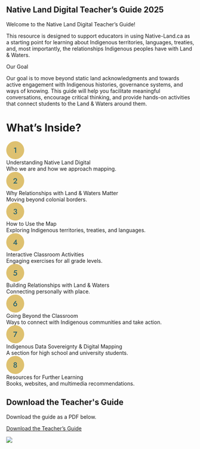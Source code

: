 ## Native Land Digital Teacher’s Guide 2025

<div class="mt-4 nld-text-lg nld-text-teal-500">Welcome to the Native Land Digital Teacher’s Guide!</div>

This resource is designed to support educators in using Native-Land.ca as a starting point for learning about Indigenous territories, languages, treaties, and, most importantly, the relationships Indigenous peoples have with Land & Waters.

<div class="border-l-4 nld-border-brown-500 nld-bg-brown-50 p-4 mt-8">
  <div class="uppercase nld-text-brown-500 nld-font-jost nld-font-h5">Our Goal</div>

Our goal is to move beyond static land acknowledgments and towards active engagement with Indigenous histories, governance systems, and ways of knowing. This guide will help you facilitate meaningful conversations, encourage critical thinking, and provide hands-on activities that connect students to the Land & Waters around them.
</div>

# What’s Inside?

<div className="mt-4 nld-font-noto nld-text-md">
  <div className="flex items-center">
    <svg className="min-w-[48px]" width="48" height="48" viewBox="0 0 48 48" fill="none" xmlns="http://www.w3.org/2000/svg">
      <rect width="48" height="48" rx="24" fill="#DEC170"/>
      <path d="M20.7637 20.28V18.04L26.3437 16.78V31H24.0237V19.38L20.7637 20.28Z" fill="#29646F"/>
    </svg>
    <div>
      <div className="ml-4 nld-text-teal-500 font-semibold">Understanding Native Land Digital</div>
      <div className="ml-4">Who we are and how we approach mapping.</div>
    </div>
  </div>
</div> 
<div className="mt-4 nld-font-noto nld-text-md">
  <div className="flex items-center">
    <svg className="min-w-[48px]" width="48" height="48" viewBox="0 0 48 48" fill="none" xmlns="http://www.w3.org/2000/svg">
      <rect width="48" height="48" rx="24" fill="#DEC170"/>
      <path d="M18.3648 31L24.8448 24.18C25.1782 23.82 25.4648 23.4733 25.7048 23.14C25.9448 22.8067 26.1248 22.4733 26.2448 22.14C26.3648 21.8067 26.4248 21.4533 26.4248 21.08C26.4248 20.8133 26.3715 20.5533 26.2648 20.3C26.1715 20.0333 26.0182 19.7933 25.8048 19.58C25.6048 19.3667 25.3582 19.2 25.0648 19.08C24.7715 18.9467 24.4315 18.88 24.0448 18.88C23.5115 18.88 23.0515 19.0067 22.6648 19.26C22.2782 19.5 21.9782 19.8533 21.7648 20.32C21.5648 20.7867 21.4648 21.3267 21.4648 21.94H19.1248C19.1248 20.94 19.3115 20.0533 19.6848 19.28C20.0715 18.4933 20.6382 17.88 21.3848 17.44C22.1315 16.9867 23.0315 16.76 24.0848 16.76C24.8982 16.76 25.6048 16.8933 26.2048 17.16C26.8048 17.4133 27.2982 17.7467 27.6848 18.16C28.0848 18.5733 28.3848 19.0267 28.5848 19.52C28.7848 20.0133 28.8848 20.4933 28.8848 20.96C28.8848 21.6933 28.7048 22.4 28.3448 23.08C27.9848 23.76 27.5182 24.3667 26.9448 24.9L22.9848 28.8H29.0448V31H18.3648Z" fill="#29646F"/>
    </svg>
    <div>
      <div className="ml-4 nld-text-teal-500 font-semibold">Why Relationships with Land & Waters Matter</div>
      <div className="ml-4">Moving beyond colonial borders.</div>
    </div>
  </div>
</div> 
<div className="mt-4 nld-font-noto nld-text-md">
  <div className="flex items-center">
      <svg className="min-w-[48px]" width="48" height="48" viewBox="0 0 48 48" fill="none" xmlns="http://www.w3.org/2000/svg">
        <rect width="48" height="48" rx="24" fill="#DEC170"/>
        <path d="M23.4783 24.14V22.88C23.9049 22.88 24.2849 22.8267 24.6183 22.72C24.9516 22.6 25.2316 22.44 25.4583 22.24C25.6983 22.0267 25.8783 21.7867 25.9983 21.52C26.1316 21.2533 26.1983 20.9733 26.1983 20.68C26.1983 20.3067 26.1249 19.98 25.9783 19.7C25.8449 19.4067 25.6383 19.18 25.3583 19.02C25.0783 18.86 24.7249 18.78 24.2983 18.78C23.6983 18.78 23.1916 18.9667 22.7783 19.34C22.3649 19.7 22.1583 20.16 22.1583 20.72H19.9383C19.9383 19.9467 20.1183 19.2667 20.4783 18.68C20.8516 18.0933 21.3649 17.6333 22.0183 17.3C22.6716 16.9533 23.4249 16.78 24.2783 16.78C25.1849 16.78 25.9583 16.9533 26.5983 17.3C27.2383 17.6467 27.7249 18.1067 28.0583 18.68C28.4049 19.24 28.5783 19.8667 28.5783 20.56C28.5783 21.2667 28.3583 21.8933 27.9183 22.44C27.4783 22.9867 26.8716 23.4067 26.0983 23.7C25.3383 23.9933 24.4649 24.14 23.4783 24.14ZM24.1783 31.24C23.4316 31.24 22.7583 31.1333 22.1583 30.92C21.5716 30.6933 21.0649 30.3867 20.6383 30C20.2249 29.6 19.9049 29.1467 19.6783 28.64C19.4516 28.12 19.3383 27.5733 19.3383 27H21.7183C21.7183 27.44 21.8249 27.8267 22.0383 28.16C22.2649 28.4933 22.5649 28.7533 22.9383 28.94C23.3249 29.1133 23.7516 29.2 24.2183 29.2C24.6983 29.2 25.1183 29.1133 25.4783 28.94C25.8383 28.7667 26.1116 28.52 26.2983 28.2C26.4983 27.8667 26.5983 27.4667 26.5983 27C26.5983 26.6267 26.5249 26.2933 26.3783 26C26.2316 25.7067 26.0183 25.46 25.7383 25.26C25.4716 25.06 25.1449 24.9067 24.7583 24.8C24.3849 24.6933 23.9583 24.64 23.4783 24.64V23.3C24.2516 23.3 24.9716 23.3733 25.6383 23.52C26.3049 23.6667 26.8849 23.9 27.3783 24.22C27.8849 24.54 28.2783 24.9533 28.5583 25.46C28.8383 25.9533 28.9783 26.5467 28.9783 27.24C28.9783 28.04 28.7783 28.74 28.3783 29.34C27.9783 29.94 27.4183 30.4067 26.6983 30.74C25.9783 31.0733 25.1383 31.24 24.1783 31.24Z" fill="#29646F"/>
      </svg>
      <div>
      <div className="ml-4 nld-text-teal-500 font-semibold">How to Use the Map</div>
      <div className="ml-4">Exploring Indigenous territories, treaties, and languages.</div>
    </div>
  </div>
</div> 
<div className="mt-4 nld-font-noto nld-text-md">
  <div className="flex items-center">
    <svg className="min-w-[48px]" width="48" height="48" viewBox="0 0 48 48" fill="none" xmlns="http://www.w3.org/2000/svg">
      <rect width="48" height="48" rx="24" fill="#DEC170"/>
      <path d="M18.0709 28.32L25.9709 17H27.3909V31H24.9709V27.48L25.1309 27.26V21.22L21.5309 26.44H26.3909L26.7309 26.28H29.5909V28.32H18.0709Z" fill="#29646F"/>
    </svg>
    <div>
      <div className="ml-4 nld-text-teal-500 font-semibold">Interactive Classroom Activities</div>
      <div className="ml-4">Engaging exercises for all grade levels.</div>
    </div>
  </div>
</div> 
<div className="mt-4 nld-font-noto nld-text-md">
  <div className="flex items-center">
    <svg className="min-w-[48px]" width="48" height="48" viewBox="0 0 48 48" fill="none" xmlns="http://www.w3.org/2000/svg">
      <rect width="48" height="48" rx="24" fill="#DEC170"/>
      <path d="M29.1732 26.44C29.1732 27.2533 29.0265 27.96 28.7332 28.56C28.4532 29.16 28.0665 29.66 27.5732 30.06C27.0799 30.4467 26.5265 30.74 25.9132 30.94C25.2999 31.1267 24.6532 31.22 23.9732 31.22C23.1199 31.22 22.3599 31.1067 21.6932 30.88C21.0399 30.6533 20.4732 30.3533 19.9932 29.98C19.5132 29.5933 19.0932 29.18 18.7332 28.74L20.1332 27.02C20.4132 27.3933 20.7399 27.7333 21.1132 28.04C21.4865 28.3333 21.8932 28.5733 22.3332 28.76C22.7865 28.9333 23.2332 29.02 23.6732 29.02C24.2999 29.02 24.8332 28.9133 25.2732 28.7C25.7132 28.4733 26.0465 28.16 26.2732 27.76C26.5132 27.3467 26.6332 26.86 26.6332 26.3C26.6332 25.7267 26.4999 25.24 26.2332 24.84C25.9665 24.44 25.6065 24.1333 25.1532 23.92C24.6999 23.7067 24.2065 23.6 23.6732 23.6C23.2599 23.6 22.8532 23.6333 22.4532 23.7C22.0665 23.7533 21.6665 23.86 21.2532 24.02C20.8532 24.18 20.4132 24.4067 19.9332 24.7L21.8332 17H29.0332V19.08H23.6132L22.7332 22.28C23.0799 22.1067 23.4399 21.98 23.8132 21.9C24.1865 21.82 24.5665 21.78 24.9532 21.78C25.7265 21.78 26.4332 21.9733 27.0732 22.36C27.7132 22.7467 28.2199 23.2867 28.5932 23.98C28.9799 24.6733 29.1732 25.4933 29.1732 26.44Z" fill="#29646F"/>
    </svg>
    <div>
      <div className="ml-4 nld-text-teal-500 font-semibold">Building Relationships with Land & Waters</div>
      <div className="ml-4">Connecting personally with place.</div>
    </div>
  </div>
</div> 
<div className="mt-4 nld-font-noto nld-text-md">
  <div className="flex items-center">
    <svg className="min-w-[48px]" width="48" height="48" viewBox="0 0 48 48" fill="none" xmlns="http://www.w3.org/2000/svg">
      <rect width="48" height="48" rx="24" fill="#DEC170"/>
      <path d="M21.1774 26.28C21.1774 26.8533 21.2974 27.3533 21.5374 27.78C21.7908 28.2067 22.1308 28.5467 22.5574 28.8C22.9841 29.04 23.4641 29.16 23.9974 29.16C24.5308 29.16 25.0108 29.04 25.4374 28.8C25.8641 28.5467 26.1974 28.2067 26.4374 27.78C26.6908 27.3533 26.8174 26.8533 26.8174 26.28C26.8174 25.7067 26.6908 25.2 26.4374 24.76C26.1974 24.3067 25.8641 23.96 25.4374 23.72C25.0108 23.4667 24.5308 23.34 23.9974 23.34C23.4641 23.34 22.9841 23.4667 22.5574 23.72C22.1308 23.96 21.7908 24.3067 21.5374 24.76C21.2974 25.2 21.1774 25.7067 21.1774 26.28ZM24.4774 17.02H27.4774L23.0374 22.52L22.6974 22.58C23.0041 22.2333 23.3308 22.0067 23.6774 21.9C24.0241 21.78 24.4374 21.72 24.9174 21.72C25.4641 21.72 25.9908 21.8333 26.4974 22.06C27.0041 22.2733 27.4508 22.5867 27.8374 23C28.2374 23.4 28.5508 23.88 28.7774 24.44C29.0174 25 29.1374 25.6133 29.1374 26.28C29.1374 27.3067 28.9041 28.1933 28.4374 28.94C27.9841 29.6867 27.3708 30.26 26.5974 30.66C25.8241 31.0467 24.9574 31.24 23.9974 31.24C23.0374 31.24 22.1708 31.0467 21.3974 30.66C20.6241 30.26 20.0041 29.6867 19.5374 28.94C19.0841 28.1933 18.8574 27.3067 18.8574 26.28C18.8574 25.6267 18.9641 25.0267 19.1774 24.48C19.4041 23.92 19.6908 23.42 20.0374 22.98L24.4774 17.02Z" fill="#29646F"/>
    </svg>
    <div>
      <div className="ml-4 nld-text-teal-500 font-semibold">Going Beyond the Classroom</div>
      <div className="ml-4">Ways to connect with Indigenous communities and take action.</div>
    </div>
  </div>
</div> 
<div className="mt-4 nld-font-noto nld-text-md">
  <div className="flex items-center">
    <svg className="min-w-[48px]" width="48" height="48" viewBox="0 0 48 48" fill="none" xmlns="http://www.w3.org/2000/svg">
      <rect width="48" height="48" rx="24" fill="#DEC170"/>
      <path d="M19.0434 19.22V17H29.5034L22.7634 31H20.2434L25.9834 19.22H19.0434Z" fill="#29646F"/>
    </svg>
    <div>
      <div className="ml-4 nld-text-teal-500 font-semibold">Indigenous Data Sovereignty & Digital Mapping</div>
      <div className="ml-4">A section for high school and university students.</div>
    </div>
  </div>
</div> 
<div className="mt-4 nld-font-noto nld-text-md">
  <div className="flex items-center">
    <svg className="min-w-[48px]" width="48" height="48" viewBox="0 0 48 48" fill="none" xmlns="http://www.w3.org/2000/svg">
      <rect width="48" height="48" rx="24" fill="#DEC170"/>
      <path d="M19.789 20.38C19.789 19.66 19.9757 19.0333 20.349 18.5C20.7223 17.9533 21.229 17.5267 21.869 17.22C22.509 16.9 23.2157 16.74 23.989 16.74C24.7757 16.74 25.4823 16.9 26.109 17.22C26.749 17.5267 27.2557 17.9533 27.629 18.5C28.0157 19.0333 28.209 19.66 28.209 20.38C28.209 20.9667 28.0957 21.4867 27.869 21.94C27.6557 22.38 27.3557 22.7533 26.969 23.06C26.5823 23.3667 26.129 23.6 25.609 23.76C25.1023 23.92 24.5623 24 23.989 24C23.4157 24 22.8757 23.92 22.369 23.76C21.8623 23.6 21.4157 23.3667 21.029 23.06C20.6423 22.7533 20.3357 22.38 20.109 21.94C19.8957 21.4867 19.789 20.9667 19.789 20.38ZM22.029 20.62C22.029 21.02 22.1157 21.3667 22.289 21.66C22.4757 21.9533 22.7157 22.1867 23.009 22.36C23.3157 22.52 23.6423 22.6 23.989 22.6C24.349 22.6 24.6757 22.52 24.969 22.36C25.2757 22.1867 25.5157 21.9533 25.689 21.66C25.8757 21.3667 25.969 21.02 25.969 20.62C25.969 20.2333 25.8823 19.8867 25.709 19.58C25.5357 19.2733 25.3023 19.04 25.009 18.88C24.729 18.7067 24.389 18.62 23.989 18.62C23.6157 18.62 23.2757 18.7067 22.969 18.88C22.6757 19.04 22.4423 19.2733 22.269 19.58C22.109 19.8867 22.029 20.2333 22.029 20.62ZM19.289 27.2C19.289 26.52 19.4223 25.9267 19.689 25.42C19.9557 24.9133 20.3157 24.4933 20.769 24.16C21.2223 23.8133 21.729 23.56 22.289 23.4C22.849 23.2267 23.4157 23.14 23.989 23.14C24.5623 23.14 25.129 23.2267 25.689 23.4C26.2623 23.56 26.7757 23.8133 27.229 24.16C27.6823 24.4933 28.0423 24.9133 28.309 25.42C28.5757 25.9267 28.709 26.52 28.709 27.2C28.709 27.7867 28.5823 28.3267 28.329 28.82C28.089 29.3 27.749 29.7267 27.309 30.1C26.8823 30.46 26.3823 30.74 25.809 30.94C25.249 31.14 24.6423 31.24 23.989 31.24C23.349 31.24 22.7423 31.14 22.169 30.94C21.609 30.74 21.109 30.46 20.669 30.1C20.2423 29.7267 19.9023 29.3 19.649 28.82C19.409 28.3267 19.289 27.7867 19.289 27.2ZM21.609 26.88C21.609 27.3867 21.7157 27.8133 21.929 28.16C22.1557 28.5067 22.449 28.7733 22.809 28.96C23.1823 29.1467 23.5757 29.24 23.989 29.24C24.4157 29.24 24.809 29.1467 25.169 28.96C25.529 28.7733 25.8223 28.5067 26.049 28.16C26.2757 27.8133 26.389 27.3867 26.389 26.88C26.389 26.44 26.2757 26.04 26.049 25.68C25.8223 25.32 25.529 25.04 25.169 24.84C24.809 24.6267 24.4157 24.52 23.989 24.52C23.5757 24.52 23.1823 24.6267 22.809 24.84C22.449 25.04 22.1557 25.32 21.929 25.68C21.7157 26.04 21.609 26.44 21.609 26.88Z" fill="#29646F"/>
    </svg>
    <div>
      <div className="ml-4 nld-text-teal-500 font-semibold">Resources for Further Learning</div>
      <div className="ml-4">Books, websites, and multimedia recommendations.</div>
    </div>
  </div>
</div> 

## Download the Teacher's Guide

Download the guide as a PDF below.

[Download the Teacher’s Guide](https://next-nld-uploads.s3.us-west-2.amazonaws.com/Native+Land+Digital+Teacher's+Guide+2025.pdf)

[![](https://next-nld-uploads.s3.us-west-2.amazonaws.com/teachers_guide.webp)](https://next-nld-uploads.s3.us-west-2.amazonaws.com/Native+Land+Digital+Teacher's+Guide+2025.pdf)

